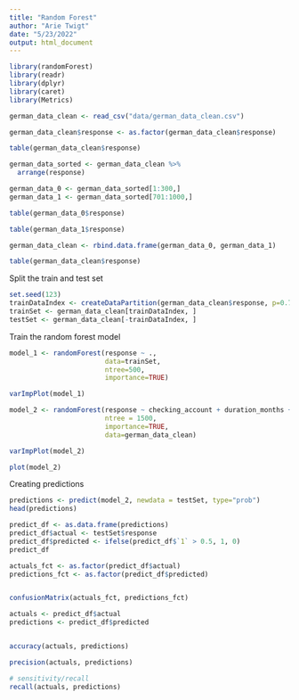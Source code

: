 ```yaml
---
title: "Random Forest"
author: "Arie Twigt"
date: "5/23/2022"
output: html_document
---
```


```r
library(randomForest)
library(readr)
library(dplyr)
library(caret)
library(Metrics)
```


```r
german_data_clean <- read_csv("data/german_data_clean.csv")

german_data_clean$response <- as.factor(german_data_clean$response)
```
```r
table(german_data_clean$response)
```

```r
german_data_sorted <- german_data_clean %>%
  arrange(response)

german_data_0 <- german_data_sorted[1:300,]
german_data_1 <- german_data_sorted[701:1000,]
```

```r
table(german_data_0$response)
```

```r
table(german_data_1$response)
```


```r
german_data_clean <- rbind.data.frame(german_data_0, german_data_1)
```

```r
table(german_data_clean$response)
```

Split the train and test set

```r
set.seed(123)
trainDataIndex <- createDataPartition(german_data_clean$response, p=0.7, list=FALSE)
trainSet <- german_data_clean[trainDataIndex, ]
testSet <- german_data_clean[-trainDataIndex, ]
```


Train the random forest model


```r
model_1 <- randomForest(response ~ ., 
                        data=trainSet,
                        ntree=500,
                        importance=TRUE)

```


```r
varImpPlot(model_1)
```


```r
model_2 <- randomForest(response ~ checking_account + duration_months + credit_amount + credit_history + other_installment_plans + savings,
                        ntree = 1500, 
                        importance=TRUE, 
                        data=german_data_clean)
```


```r
varImpPlot(model_2)
```


```r
plot(model_2)
```


Creating predictions


```r
predictions <- predict(model_2, newdata = testSet, type="prob")
head(predictions)
```

```r
predict_df <- as.data.frame(predictions)
predict_df$actual <- testSet$response
predict_df$predicted <- ifelse(predict_df$`1` > 0.5, 1, 0)
predict_df
```


```r
actuals_fct <- as.factor(predict_df$actual)
predictions_fct <- as.factor(predict_df$predicted)


confusionMatrix(actuals_fct, predictions_fct)
```

```r
actuals <- predict_df$actual
predictions <- predict_df$predicted


accuracy(actuals, predictions)
```

```r
precision(actuals, predictions)
```



```r
# sensitivity/recall
recall(actuals, predictions)
```


